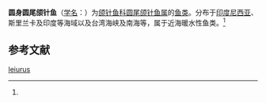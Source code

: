 {{Speciesbox
| name = 圆身圆尾颌针鱼
| status = 
| status_system = 
| image = 
| genus = Strongylura
| species = leiura
| authority = (Bleeker, 1850)<ref name='id6702'>{{cite web| url =http://www.bioinfo.cn/db05/BjdwSpecies.php?action=view&id=6702| title =圆身圆尾颌针鱼| work =《中国动物物种编目数据库》| publisher =中国科学院微生物研究所| author =中国科学院动物研究所| accessdate =2009-04-11| deadurl =yes| archiveurl =https://web.archive.org/web/20160305105932/http://www.bioinfo.cn/db05/BjdwSpecies.php?action=view&id=6702| archivedate =2016-03-05}}</ref>
}}

'''圆身圆尾颌针鱼'''（[[学名|学名]]：{{lang|la|''Strongylura leiura''}}）为[[颌针鱼科|颌针鱼科]][[圆尾颌针鱼属|圆尾颌针鱼属]]的[[鱼类|鱼类]]。分布于[[印度尼西亚|印度尼西亚]]、斯里兰卡及印度等海域以及台湾海峡及南海等，属于近海暖水性鱼类。<ref name='id6702'/>

== 参考文献 ==
{{reflist}}

{{Wikispecies|Strongyluea leiurus}}

[[Category:柱頜針魚屬|leiurus]]


{{鱼类小作品}}